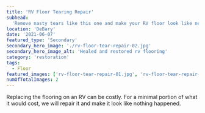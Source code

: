 ```yaml
---
title: 'RV Floor Tearing Repair'
subhead:
  'Remove nasty tears like this one and make your RV floor look like new.'
location: 'DeBary'
date: '2021-06-07'
featured_type: 'Secondary'
secondary_hero_image: './rv-floor-tear-repair-02.jpg'
secondary_hero_image_alt: 'Healed and restored rv flooring'
category: 'restoration'
tags:
  - Floor
featured_images: ['rv-floor-tear-repair-01.jpg', 'rv-floor-tear-repair-02.jpg']
numOfTotalImages: 2
---
```


Replacing the flooring on an RV can be costly. For a minimal portion of what it
would cost, we will repair it and make it look like nothing happened.
